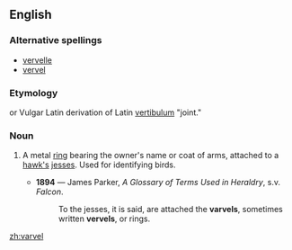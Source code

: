 {{rfv}}
==English==

===Alternative spellings===
* [[vervelle]]
* [[vervel]]

===Etymology===
{{F.}} or Vulgar Latin derivation of Latin [[vertibulum]] "joint."

===Noun===
{{en-noun}}

# {{context|falconry|heraldiccharge}} A metal [[ring]] bearing the owner's name or coat of arms, attached to a [[hawk|hawk's]] [[jess|jesses]]. Used for identifying birds.
#*'''1894''' — James Parker, ''A Glossary of Terms Used in Heraldry'', s.v. ''Falcon''.
#*:To the jesses, it is said, are attached the '''varvels''', sometimes written '''vervels''', or rings.

[[zh:varvel]]